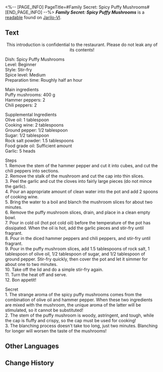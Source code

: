 <%-- [PAGE_INFO]
PageTitle=#Family Secret: Spicy Puffy Mushrooms#
[END_PAGE_INFO] --%>
{{Readable Infobox
|id           = 008
|partIds      = 190108
|title        = ''Family Secret: Spicy Puffy Mushrooms''
|image        = Item Jarilo-VI Readable 2.png
|world        = Jarilo-VI
|parts        = 1
|author       = <!--to be added-->
|description  = An introduction to a Rivet Town restaurant's specialty dish. Its contents are of utmost secrecy... but you've already seen it.
|part1        = ''Family Secret: Spicy Puffy Mushrooms''
|source1      = {{cx|Source missing}}
|characters   = 
|factions     = 
}}
'''''Family Secret: Spicy Puffy Mushrooms''''' is a [[readable]] found on [[Jarilo-VI]].
<!--
==Location==
{{Map Embed|<map name>|<marker id>}}
-->
==Text==
<div align="center">This introduction is confidential to the restaurant. Please do not leak any of its contents!</div>

Dish: Spicy Puffy Mushrooms<br />
Level: Beginner<br />
Style: Stir-fry<br />
Spice level: Medium<br />
Preparation time: Roughly half an hour

Main ingredients<br />
Puffy mushrooms: 400 g<br />
Hammer peppers: 2<br />
Chili peppers: 2

Supplemental Ingredients<br />
Olive oil: 1 tablespoon<br />
Cooking wine: 2 tablespoons<br />
Ground pepper: 1/2 tablespoon<br />
Sugar: 1/2 tablespoon<br />
Rock salt powder: 1.5 tablespoons<br />
Food grade oil: Sufficient amount<br />
Garlic: 5 heads

Steps<br />
1. Remove the stem of the hammer pepper and cut it into cubes, and cut the chili peppers into sections. <br />2. Remove the stalk of the mushroom and cut the cap into thin slices. <br />3. Peel the garlic and cut the cloves into fairly large pieces (do not mince the garlic). <br />4. Pour an appropriate amount of clean water into the pot and add 2 spoons of cooking wine. <br />5. Bring the water to a boil and blanch the mushroom slices for about two minutes. <br />6. Remove the puffy mushroom slices, drain, and place in a clean empty bowl. <br />7. Pour in cold oil (hot pot cold oil) before the temperature of the pot has dissipated. When the oil is hot, add the garlic pieces and stir-fry until fragrant. <br />8. Pour in the diced hammer peppers and chili peppers, and stir-fry until fragrant. <br />9. Pour in the puffy mushroom slices, add 1.5 tablespoons of rock salt, 1 tablespoon of olive oil, 1/2 tablespoon of sugar, and 1/2 tablespoon of ground pepper. Stir-fry quickly, then cover the pot and let it simmer for about one to two minutes. <br />10. Take off the lid and do a simple stir-fry again. <br />11. Turn the heat off and serve. <br />12. Bon appetit!

Secret<br />
1. The strange aroma of the spicy puffy mushrooms comes from the combination of olive oil and hammer pepper. When these two ingredients are mixed with the mushroom, the unique aroma of the latter will be stimulated, so it cannot be substituted! <br />2. The stem of the puffy mushroom is woody, astringent, and tough, while the cap is fluffy and crispy, so the cap must be used for cooking! <br />3. The blanching process doesn't take too long, just two minutes. Blanching for longer will worsen the taste of the mushrooms!

<!--
==Trivia==
* 
-->
==Other Languages==
{{Other Languages
|en   = ''Family Secret: Spicy Puffy Mushrooms''
|zhs  = 《秘传：爆辣蓬蓬菇》
|zht  = 〈秘傳：爆辣蓬蓬菇〉
|ja   = 『秘伝：爆辛ポンポン茸』
|ko   = ≪비법: 매콤 퐁퐁버섯≫
|es   = «Receta secreta: setas acampanadas picantes»
|fr   = ''Secret de famille&nbsp;: champignon farci épicé''
|ru   = Семейная тайна: пряные пышные грибы
|th   = "สูตรลับของตระกูล: Spicy Puffy Mushroom"
|vi   = "Bí Truyền: Nấm Xòe Siêu Cay"
|de   = „Geheimrezept: Pikante Schwammpilze“
|id   = "Resep Rahasia: Spicy Puffy Mushrooms"
|pt   = "Segredo de Família: Cogumelo-Avolumado Picante"
}}

==Change History==
{{Change History|1.0}}